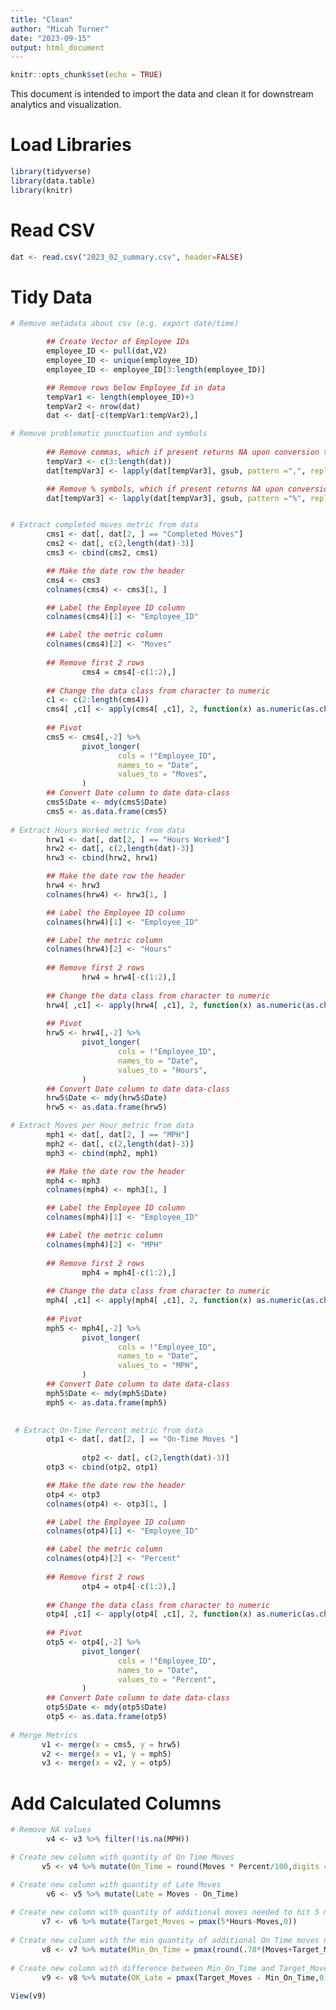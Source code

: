 ```yaml
---
title: "Clean"
author: "Micah Turner"
date: "2023-09-15"
output: html_document
---
```


```r
knitr::opts_chunk$set(echo = TRUE)
```

This document is intended to import the data and clean it for downstream analytics and visualization. 

# Load Libraries
```r
library(tidyverse)
library(data.table)
library(knitr)
```

# Read CSV
```r
dat <- read.csv("2023_02_summary.csv", header=FALSE)
```

# Tidy Data
```r
# Remove metadata about csv (e.g. export date/time)        

        ## Create Vector of Employee IDs
        employee_ID <- pull(dat,V2)
        employee_ID <- unique(employee_ID)
        employee_ID <- employee_ID[3:length(employee_ID)]

        ## Remove rows below Employee_Id in data
        tempVar1 <- length(employee_ID)+3
        tempVar2 <- nrow(dat)
        dat <- dat[-c(tempVar1:tempVar2),]

# Remove problematic punctuation and symbols
        
        ## Remove commas, which if present returns NA upon conversion to numeric class (e.g 1,215 to 1215)
        tempVar3 <- c(3:length(dat))
        dat[tempVar3] <- lapply(dat[tempVar3], gsub, pattern =",", replacement="")

        ## Remove % symbols, which if present returns NA upon conversion to numeric class (e.g. 98% = 98)
        dat[tempVar3] <- lapply(dat[tempVar3], gsub, pattern ="%", replacement="")


# Extract completed moves metric from data
        cms1 <- dat[, dat[2, ] == "Completed Moves"]
        cms2 <- dat[, c(2,length(dat)-3)]
        cms3 <- cbind(cms2, cms1)

        ## Make the date row the header
        cms4 <- cms3
        colnames(cms4) <- cms3[1, ]

        ## Label the Employee ID column
        colnames(cms4)[1] <- "Employee_ID"

        ## Label the metric column 
        colnames(cms4)[2] <- "Moves"
        
        ## Remove first 2 rows
                cms4 = cms4[-c(1:2),]
        
        ## Change the data class from character to numeric
        c1 <- c(2:length(cms4))
        cms4[ ,c1] <- apply(cms4[ ,c1], 2, function(x) as.numeric(as.character(x)))
        
        ## Pivot
        cms5 <- cms4[,-2] %>%
                pivot_longer(
                        cols = !"Employee_ID",
                        names_to = "Date",
                        values_to = "Moves",
                )
        ## Convert Date column to date data-class
        cms5$Date <- mdy(cms5$Date)
        cms5 <- as.data.frame(cms5)
        
# Extract Hours Worked metric from data
        hrw1 <- dat[, dat[2, ] == "Hours Worked"]
        hrw2 <- dat[, c(2,length(dat)-3)]
        hrw3 <- cbind(hrw2, hrw1)

        ## Make the date row the header
        hrw4 <- hrw3
        colnames(hrw4) <- hrw3[1, ]

        ## Label the Employee ID column
        colnames(hrw4)[1] <- "Employee_ID"

        ## Label the metric column 
        colnames(hrw4)[2] <- "Hours"
        
        ## Remove first 2 rows
                hrw4 = hrw4[-c(1:2),]
        
        ## Change the data class from character to numeric
        hrw4[ ,c1] <- apply(hrw4[ ,c1], 2, function(x) as.numeric(as.character(x)))
        
        ## Pivot
        hrw5 <- hrw4[,-2] %>%
                pivot_longer(
                        cols = !"Employee_ID",
                        names_to = "Date",
                        values_to = "Hours",
                )
        ## Convert Date column to date data-class
        hrw5$Date <- mdy(hrw5$Date)
        hrw5 <- as.data.frame(hrw5)

# Extract Moves per Hour metric from data
        mph1 <- dat[, dat[2, ] == "MPH"]
        mph2 <- dat[, c(2,length(dat)-3)]
        mph3 <- cbind(mph2, mph1)

        ## Make the date row the header
        mph4 <- mph3
        colnames(mph4) <- mph3[1, ]

        ## Label the Employee ID column
        colnames(mph4)[1] <- "Employee_ID"

        ## Label the metric column 
        colnames(mph4)[2] <- "MPH"
        
        ## Remove first 2 rows
                mph4 = mph4[-c(1:2),]
        
        ## Change the data class from character to numeric
        mph4[ ,c1] <- apply(mph4[ ,c1], 2, function(x) as.numeric(as.character(x)))
        
        ## Pivot
        mph5 <- mph4[,-2] %>%
                pivot_longer(
                        cols = !"Employee_ID",
                        names_to = "Date",
                        values_to = "MPH",
                )
        ## Convert Date column to date data-class
        mph5$Date <- mdy(mph5$Date)
        mph5 <- as.data.frame(mph5)

                
 # Extract On-Time Percent metric from data
        otp1 <- dat[, dat[2, ] == "On-Time Moves "]
  
                otp2 <- dat[, c(2,length(dat)-3)]
        otp3 <- cbind(otp2, otp1)

        ## Make the date row the header
        otp4 <- otp3
        colnames(otp4) <- otp3[1, ]

        ## Label the Employee ID column
        colnames(otp4)[1] <- "Employee_ID"

        ## Label the metric column 
        colnames(otp4)[2] <- "Percent"
        
        ## Remove first 2 rows
                otp4 = otp4[-c(1:2),]
                
        ## Change the data class from character to numeric
        otp4[ ,c1] <- apply(otp4[ ,c1], 2, function(x) as.numeric(as.character(x)))
                
        ## Pivot
        otp5 <- otp4[,-2] %>%
                pivot_longer(
                        cols = !"Employee_ID",
                        names_to = "Date",
                        values_to = "Percent",
                )
        ## Convert Date column to date data-class
        otp5$Date <- mdy(otp5$Date)
        otp5 <- as.data.frame(otp5)  
        
# Merge Metrics
       v1 <- merge(x = cms5, y = hrw5)
       v2 <- merge(x = v1, y = mph5)
       v3 <- merge(x = v2, y = otp5) 
```

# Add Calculated Columns
```r
# Remove NA values
        v4 <- v3 %>% filter(!is.na(MPH))

# Create new column with quantity of On Time Moves
       v5 <- v4 %>% mutate(On_Time = round(Moves * Percent/100,digits = 0))

# Create new column with quantity of Late Moves
        v6 <- v5 %>% mutate(Late = Moves - On_Time)
        
# Create new column with quantity of additional moves needed to hit 5 moves/hr target 
       v7 <- v6 %>% mutate(Target_Moves = pmax(5*Hours-Moves,0))
        
# Create new column with the min quantity of additional On Time moves needed to hit 5 moves/hr target required to meet 78% on time threshold 
       v8 <- v7 %>% mutate(Min_On_Time = pmax(round(.78*(Moves+Target_Moves)-On_Time,digits=0),0))
       
# Create new column with difference between Min_On_Time and Target_Moves
       v9 <- v8 %>% mutate(OK_Late = pmax(Target_Moves - Min_On_Time,0))
              
View(v9)


```
